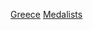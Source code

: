 {{Commons category|Olympic medalists for Greece}}
[[Category:各國奧林匹克運動會獎牌得主|Greece]]
[[Category:希臘奧運運動員|Medalists]]